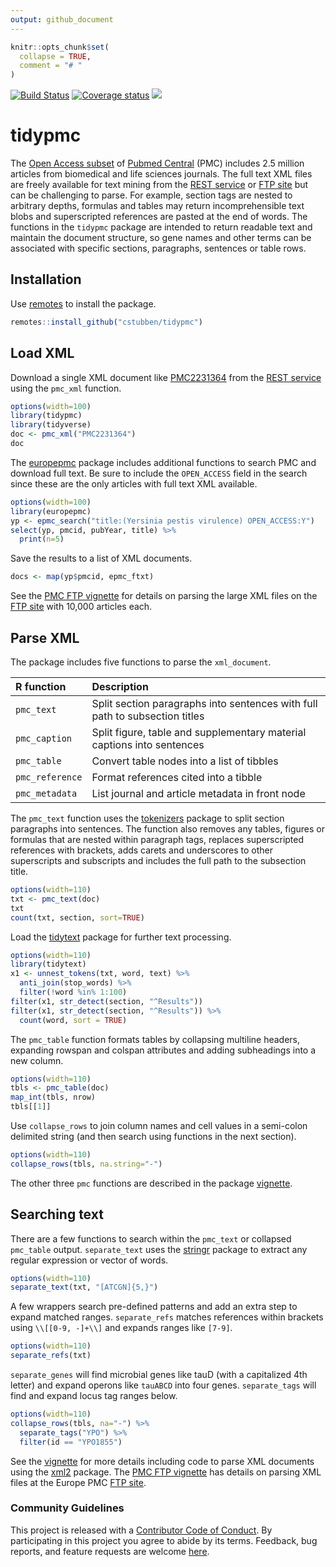 ```yaml
---
output: github_document
---
```


```r
knitr::opts_chunk$set(
  collapse = TRUE,
  comment = "# "
)
```

[![Build Status](https://travis-ci.org/cstubben/tidypmc.svg?branch=master)](https://travis-ci.org/cstubben/tidypmc)
[![Coverage status](https://codecov.io/gh/cstubben/tidypmc/branch/master/graph/badge.svg)](https://codecov.io/github/cstubben/tidypmc?branch=master)
[![](https://badges.ropensci.org/290_status.svg)](https://github.com/ropensci/software-review/issues/290)

# tidypmc

The [Open Access subset] of [Pubmed Central] (PMC) includes 2.5 million articles
from biomedical and life sciences journals.  The full text XML files are freely
available for text mining from the [REST service] or [FTP site] but can be
challenging to parse. For example, section tags are nested to arbitrary depths,
formulas and tables may return incomprehensible text blobs and superscripted
references are pasted at the end of words.  The functions in the `tidypmc`
package are intended to return readable text and maintain the document
structure, so gene names and other terms can be associated with specific
sections, paragraphs, sentences or table rows.


## Installation

Use [remotes] to install the package.

```r
remotes::install_github("cstubben/tidypmc")
```

## Load XML

Download a single XML document like [PMC2231364] from the [REST service] using
the `pmc_xml` function.

```r
options(width=100)
library(tidypmc)
library(tidyverse)
doc <- pmc_xml("PMC2231364")
doc
```

The [europepmc] package includes additional functions to search PMC
and download full text.  Be sure to include the `OPEN_ACCESS` field in
the search since these are the only articles with full text XML available.

```r
options(width=100)
library(europepmc)
yp <- epmc_search("title:(Yersinia pestis virulence) OPEN_ACCESS:Y")
select(yp, pmcid, pubYear, title) %>%
  print(n=5)
```


Save the results to a list of XML documents.

```r
docs <- map(yp$pmcid, epmc_ftxt)
```


See the [PMC FTP vignette] for details on parsing the large XML files on the [FTP site]
with 10,000 articles each.


## Parse XML


The package includes five functions to parse the `xml_document`.


|R function     |Description                                                                |
|:--------------|:--------------------------------------------------------------------------|
|`pmc_text`     |Split section paragraphs into sentences with full path to subsection titles|
|`pmc_caption`  |Split figure, table and supplementary material captions into sentences     |
|`pmc_table`    |Convert table nodes into a list of tibbles                                 |
|`pmc_reference`|Format references cited into a tibble                                      |
|`pmc_metadata` |List journal and article metadata in front node                            |


The `pmc_text` function uses the [tokenizers] package to split section paragraphs into
sentences.  The function also removes any tables, figures or formulas that are nested
within paragraph tags, replaces superscripted references with brackets, adds carets and
underscores to other superscripts and subscripts and includes the full path to the
subsection title.

```r
options(width=110)
txt <- pmc_text(doc)
txt
count(txt, section, sort=TRUE)
```


Load the [tidytext] package for further text processing.

```r
options(width=110)
library(tidytext)
x1 <- unnest_tokens(txt, word, text) %>%
  anti_join(stop_words) %>%
  filter(!word %in% 1:100)
filter(x1, str_detect(section, "^Results"))
filter(x1, str_detect(section, "^Results")) %>%
  count(word, sort = TRUE)
```



The `pmc_table` function formats tables by collapsing multiline headers,
expanding rowspan and colspan attributes and adding subheadings into a new column.

```r
options(width=110)
tbls <- pmc_table(doc)
map_int(tbls, nrow)
tbls[[1]]
```

Use `collapse_rows` to join column names and cell values in a semi-colon delimited string (and
then search using functions in the next section).

```r
options(width=110)
collapse_rows(tbls, na.string="-")
```

The other three `pmc` functions are described in the package [vignette].


## Searching text

There are a few functions to search within the `pmc_text` or collapsed
`pmc_table` output.  `separate_text` uses the [stringr] package to extract any
regular expression or vector of words.


```r
options(width=110)
separate_text(txt, "[ATCGN]{5,}")
```

A few wrappers search pre-defined patterns and add an extra step to expand
matched ranges. `separate_refs` matches references within brackets using
`\\[[0-9, -]+\\]` and expands ranges like `[7-9]`.

```r
options(width=110)
separate_refs(txt)
```

`separate_genes` will find microbial genes like tauD (with a
capitalized 4th letter)  and expand operons like `tauABCD` into
four genes.  `separate_tags` will find and expand locus tag ranges below.


```r
options(width=110)
collapse_rows(tbls, na="-") %>%
  separate_tags("YPO") %>%
  filter(id == "YPO1855")
```


See the [vignette] for more details including code to parse
XML documents using the [xml2] package.  The [PMC FTP vignette]
has details on parsing XML files at the Europe PMC [FTP site].


### Community Guidelines

This project is released with a [Contributor Code of Conduct](CONDUCT.md). By
participating in this project you agree to abide by its terms. Feedback, bug
reports, and feature requests are welcome
[here](https://github.com/cstubben/tidypmc/issues).


[remotes]: https://github.com/r-lib/remotes
[PMC2231364]: https://www.ebi.ac.uk/europepmc/webservices/rest/PMC2231364/fullTextXML
[Open Access subset]: https://europepmc.org/downloads/openaccess
[REST service]: https://europepmc.org/RestfulWebService
[FTP site]: https://europepmc.org/ftp/oa/
[tidytext]: https://www.tidytextmining.com/
[stringr]: https://stringr.tidyverse.org/
[vignette]: https://github.com/cstubben/tidypmc/blob/master/vignettes/tidypmc.md
[PMC FTP vignette]: https://github.com/cstubben/tidypmc/blob/master/vignettes/pmcftp.md
[tokenizers]: https://lincolnmullen.com/software/tokenizers/
[xml2]: https://github.com/r-lib/xml2
[europepmc]: https://github.com/ropensci/europepmc
[Pubmed Central]: https://europepmc.org
